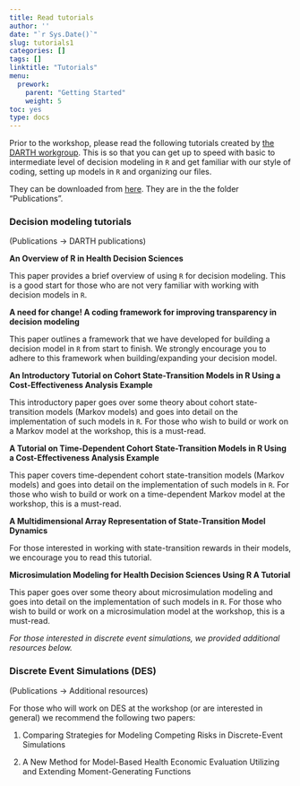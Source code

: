 ```yaml
---
title: Read tutorials
author: ''
date: "`r Sys.Date()`"
slug: tutorials1
categories: []
tags: []
linktitle: "Tutorials"
menu:
  prework:
    parent: "Getting Started"
    weight: 5
toc: yes
type: docs
---
```


Prior to the workshop, please read the following tutorials created by [the DARTH workgroup](http://darthworkgroup.com/). This is so that you can get up to speed with basic to intermediate level of decision modeling in `R` and get familiar with our style of coding, setting up models in `R` and organizing our files. 

They can be downloaded from [here](https://github.com/DARTH-git/2024-DARTH-Advanced-Workshop). They are in the the folder "Publications".

### Decision modeling tutorials

(Publications -> DARTH publications)

**An Overview of R in Health Decision Sciences**

This paper provides a brief overview of using `R` for decision modeling. This is a good start for those who are not very familiar with working with decision models in `R`. 

**A need for change! A coding framework for improving transparency in decision modeling**

This paper outlines a framework that we have developed for building a decision model in `R` from start to finish. We strongly encourage you to adhere to this framework when building/expanding your decision model. 

**An Introductory Tutorial on Cohort State-Transition Models in R Using a Cost-Effectiveness Analysis Example**

This introductory paper goes over some theory about cohort state-transition models (Markov models) and goes into detail on the implementation of such models in `R`. For those who wish to build or work on a Markov model at the workshop, this is a must-read. 

**A Tutorial on Time-Dependent Cohort State-Transition Models in R Using a Cost-Effectiveness Analysis Example**

This paper covers time-dependent cohort state-transition models (Markov models) and goes into detail on the implementation of such models in `R`. For those who wish to build or work on a time-dependent Markov model at the workshop, this is a must-read. 

**A Multidimensional Array Representation of State-Transition Model Dynamics**

For those interested in working with state-transition rewards in their models, we encourage you to read this tutorial.

**Microsimulation Modeling for Health Decision Sciences Using R A Tutorial**

This paper goes over some theory about microsimulation modeling and goes into detail on the implementation of such models in `R`. For those who wish to build or work on a microsimulation model at the workshop, this is a must-read. 

*For those interested in discrete event simulations, we provided additional resources below.*

### Discrete Event Simulations (DES)

(Publications -> Additional resources)

For those who will work on DES at the workshop (or are interested in general) we recommend the following two papers:

1. Comparing Strategies for Modeling Competing Risks in Discrete-Event Simulations

2. A New Method for Model-Based Health Economic Evaluation Utilizing and Extending Moment-Generating Functions

